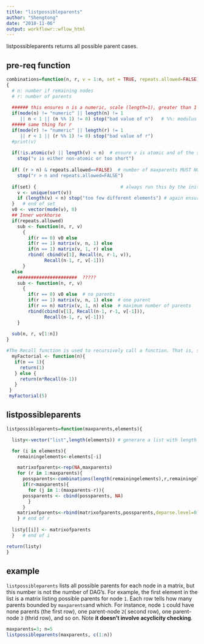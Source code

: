 ---
title: "listpossibleparents"
author: "Shengtong"
date: "2018-11-06"
output: workflowr::wflow_html
---
listpossibleparents returns all possible parent cases. 


## pre-req function 

```{r, echo=T}
combinations=function(n, r, v = 1:n, set = TRUE, repeats.allowed=FALSE)
{
  # n: number if remaining nodes 
  # r: number of parents 
  
  ###### this ensures n is a numeric, scale (length=1), greater than 1 and integer value 
  if(mode(n) != "numeric" || length(n) != 1 
     || n < 1 || (n %% 1) != 0) stop("bad value of n")   # %%: modulus (x mod y) 5%%2 is 1
  ##### same thing for r 
  if(mode(r) != "numeric" || length(r) != 1 
     || r < 1 || (r %% 1) != 0) stop("bad value of r") 
  #print(v)
  
  if(!is.atomic(v) || length(v) < n)  # ensure v is atomic and of the same length as n 
    stop("v is either non-atomic or too short")
  
  if( (r > n) & repeats.allowed==FALSE)  # number of maxparents MUST NOT exceed the remaining elements 
    stop("r > n and repeats.allowed=FALSE")
  
  if(set) {                               # always run this by the initial settings 
    v <- unique(sort(v))
    if (length(v) < n) stop("too few different elements") # again ensure length(v) is equal to n 
  }   # end of set 
  v0 <- vector(mode(v), 0)
  ## Inner workhorse
  if(repeats.allowed)
    sub <- function(n, r, v)
      { 
        if(r == 0) v0 else
        if(r == 1) matrix(v, n, 1) else
        if(n == 1) matrix(v, 1, r) else
        rbind( cbind(v[1], Recall(n, r-1, v)),
              Recall(n-1, r, v[-1]))
      }
  else
    ######################  ????? 
    sub <- function(n, r, v)  
      { 
        if(r == 0) v0 else  # no parents 
        if(r == 1) matrix(v, n, 1) else  # one parent 
        if(r == n) matrix(v, 1, n) else  # maximum number of parents 
        rbind(cbind(v[1], Recall(n-1, r-1, v[-1])),
              Recall(n-1, r, v[-1]))
    }
  
  sub(n, r, v[1:n])
}
```



```{r, echo=T}
#The Recall function is used to recursively call a function. That is, suppose we are writing a function called f and we #want to call f within itself. Then instead of calling on f within itself, we use the Recall function in its place
  myFactorial <- function(n){
   if(n == 1){
     return(1)
   } else {
     return(n*Recall(n-1))
   }
 }
 myFactorial(5)
```


## listpossibleparents

```{r, echo=T}
listpossibleparents=function(maxparents,elements){

  listy<-vector("list",length(elements)) # generare a list with length of length(elements)

  for (i in elements){
    remainingelements<-elements[-i]

    matrixofparents<-rep(NA,maxparents)  
    for (r in 1:maxparents){
      possparents<-combinations(length(remainingelements),r,remainingelements)
      if(r<maxparents){
        for (j in 1:(maxparents-r)){
	  possparents <- cbind(possparents, NA)
        }
      }
    matrixofparents<-rbind(matrixofparents,possparents,deparse.level=0)
    } # end of r 
    
  listy[[i]] <- matrixofparents
  }   # end of i 

return(listy)
}
```

## example 

`listpossibleparents`  lists all possible parents for each node in a matrix, but this number is not the number of DAG's. For example, the first element in the list is a matrix listing possible parents for node `1`. Each row tells how many parents bounded by `maxparents`and which.  For instance, node `1` could have none parents (the first row), one parent-node `2`( second row), one parent-node `3` (thrid row), and so on. Note **it doesn't involve acyclicity checking**. 

```{r, echo=T}
maxparents=3; n=5
listpossibleparents(maxparents, c(1:n))
```
